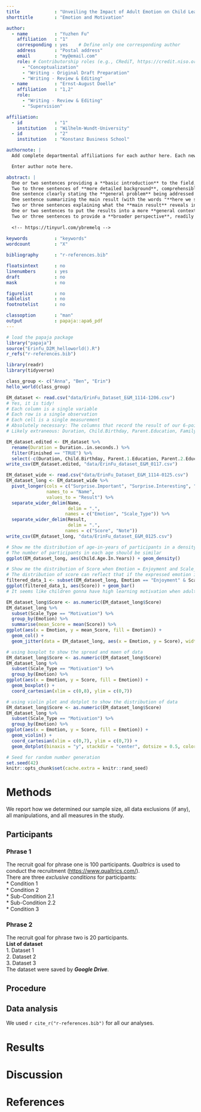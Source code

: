 ```yaml
---
title             : "Unveiling the Impact of Adult Emotion on Child Learning Motivation"
shorttitle        : "Emotion and Motivation"

author: 
  - name          : "Yuzhen Fu"
    affiliation   : "1"
    corresponding : yes    # Define only one corresponding author
    address       : "Postal address"
    email         : "my@email.com"
    role: # Contributorship roles (e.g., CRediT, https://credit.niso.org/)
      - "Conceptualization"
      - "Writing - Original Draft Preparation"
      - "Writing - Review & Editing"
  - name          : "Ernst-August Doelle"
    affiliation   : "1,2"
    role:
      - "Writing - Review & Editing"
      - "Supervision"

affiliation:
  - id            : "1"
    institution   : "Wilhelm-Wundt-University"
  - id            : "2"
    institution   : "Konstanz Business School"

authornote: |
  Add complete departmental affiliations for each author here. Each new line herein must be indented, like this line.

  Enter author note here.

abstract: |
  One or two sentences providing a **basic introduction** to the field,  comprehensible to a scientist in any discipline.
  Two to three sentences of **more detailed background**, comprehensible  to scientists in related disciplines.
  One sentence clearly stating the **general problem** being addressed by  this particular study.
  One sentence summarizing the main result (with the words "**here we show**" or their equivalent).
  Two or three sentences explaining what the **main result** reveals in direct comparison to what was thought to be the case previously, or how the  main result adds to previous knowledge.
  One or two sentences to put the results into a more **general context**.
  Two or three sentences to provide a **broader perspective**, readily comprehensible to a scientist in any discipline.
  
  <!-- https://tinyurl.com/ybremelq -->
  
keywords          : "keywords"
wordcount         : "X"

bibliography      : "r-references.bib"

floatsintext      : no
linenumbers       : yes
draft             : no
mask              : no

figurelist        : no
tablelist         : no
footnotelist      : no

classoption       : "man"
output            : papaja::apa6_pdf
---
```


```r
# load the papaja package
library("papaja")
source("Erinfu_D2M_helloworld().R")
r_refs("r-references.bib")
```

``` r
library(readr)
library(tidyverse)
```

``` r
class_group <- c("Anna", "Ben", "Erin")
hello_world(class_group)
```

``` r
EM_dataset <- read.csv("data/ErinFu_Dataset_E&M_1114-1206.csv")
# Yes, it is tidy!
# Each column is a single variable
# Each row is a single observation
# Each cell is a single measurement
# Absolutely necessary: The columns that record the result of our 6-point scale, which tests the relationship between emotion and motivation (e.g., Surprise.important)
# Likely extraneous: Duration, Child.Birthday, Parent.Education, Family.Income, Note
```

``` r
EM_dataset.edited <- EM_dataset %>%
  rename(Duration = Duration..in.seconds.) %>%
  filter(Finished == "TRUE") %>%
  select(-c(Duration, Child.Birthday, Parent.1.Education, Parent.2.Education, Family.Income, Note))
write_csv(EM_dataset.edited, "data/ErinFu_dataset_E&M_0117.csv")
```

``` r
EM_dataset_wide <- read.csv("data/ErinFu_Dataset_E&M_1114-0125.csv")
EM_dataset_long <- EM_dataset_wide %>%
  pivot_longer(cols = c("Surprise.Important", "Surprise.Interesting", "Surprise.Difficulty", "Surprise.Motivation", "Awe.Important", "Awe.Interesting", "Awe.Difficulty", "Awe.Motivation", "Enjoyment.Important", "Enjoyment.Interesting", "Enjoyment.Difficulty", "Enjoyment.Motivation", "Neutral.Important", "Neutral.Interesting", "Neutral.Difficulty", "Neutral.Motivation", "Fear.Important", "Fear.Interesting", "Fear.Difficulty", "Fear.Motivation", "Sadness.Important", "Sadness.Interesting", "Sadness.Difficulty", "Sadness.Motivation"), 
               names_to = "Name", 
               values_to = "Result") %>%
  separate_wider_delim(Name,
                       delim = ".",
                      names = c("Emotion", "Scale_Type")) %>%
  separate_wider_delim(Result,
                       delim = ".",
                      names = c("Score", "Note"))
write_csv(EM_dataset_long, "data/ErinFu_dataset_E&M_0125.csv")
```

``` r
# Show me the distribution of age-in-years of participants in a density plot
# The number of participants in each age should be similar
ggplot(EM_dataset_long, aes(Child.Age.In.Years)) + geom_density()
```

``` r
# Show me the distribution of Score when Emotion = Enjoyment and Scale_Type = Motivation in a bar plot
# The distribution of score can reflect that if the expressed emotion is "Enjoyment", how children's motivation level gonna looks like
filtered_data_1 <- subset(EM_dataset_long, Emotion == "Enjoyment" & Scale_Type == "Motivation")
ggplot(filtered_data_1, aes(Score)) + geom_bar()
# It seems like children gonna have high learning motivation when adults express "Enjoyment" to a specific subject
```

``` r
EM_dataset_long$Score <- as.numeric(EM_dataset_long$Score)
EM_dataset_long %>%
  subset(Scale_Type == "Motivation") %>%
  group_by(Emotion) %>%
  summarise(mean_Score = mean(Score)) %>%
ggplot(aes(x = Emotion, y = mean_Score, fill = Emotion)) +
  geom_col() +
  geom_jitter(data = EM_dataset_long, aes(x = Emotion, y = Score), width = .1, height = .1, color = "grey")
```

``` r
# using boxplot to show the spread and maen of data
EM_dataset_long$Score <- as.numeric(EM_dataset_long$Score)
EM_dataset_long %>%
  subset(Scale_Type == "Motivation") %>%
  group_by(Emotion) %>%
ggplot(aes(x = Emotion, y = Score, fill = Emotion)) +
  geom_boxplot() +
  coord_cartesian(xlim = c(0,8), ylim = c(0,7))
```

``` r
# using violin plot and dotplot to show the distribution of data
EM_dataset_long$Score <- as.numeric(EM_dataset_long$Score)
EM_dataset_long %>%
  subset(Scale_Type == "Motivation") %>%
  group_by(Emotion) %>%
ggplot(aes(x = Emotion, y = Score, fill = Emotion)) +
  geom_violin() +
  coord_cartesian(xlim = c(0,7), ylim = c(0,7)) +
  geom_dotplot(binaxis = "y", stackdir = "center", dotsize = 0.5, color = "black", fill = "grey")
```

```r
# Seed for random number generation
set.seed(42)
knitr::opts_chunk$set(cache.extra = knitr::rand_seed)
```



# Methods
We report how we determined our sample size, all data exclusions (if any), all manipulations, and all measures in the study. <!-- 21-word solution (Simmons, Nelson & Simonsohn, 2012; retrieved from http://ssrn.com/abstract=2160588) -->

## Participants
### Phrase 1  
The recruit goal for phrase one is 100 participants. _Qualtrics_ is used to conduct the recruitment ([https://www.qualtrics.com/](url)).  
There are three *exclusive conditions* for participants:  
* Condition 1  
* Condition 2  
  * Sub-Condition 2.1  
  * Sub-Condition 2.2  
* Condition 3  

### Phrase 2
The recruit goal for phrase two is 20 participants.  
**List of dataset**  
1. Dataset 1  
2. Dataset 2  
3. Dataset 3  
The dataset were saved by **_Google Drive_**.  
<!-- https://www.google.com/drive/ -->  

## Procedure

## Data analysis
We used `r cite_r("r-references.bib")` for all our analyses.


# Results

# Discussion


\newpage

# References

::: {#refs custom-style="Bibliography"}
:::
